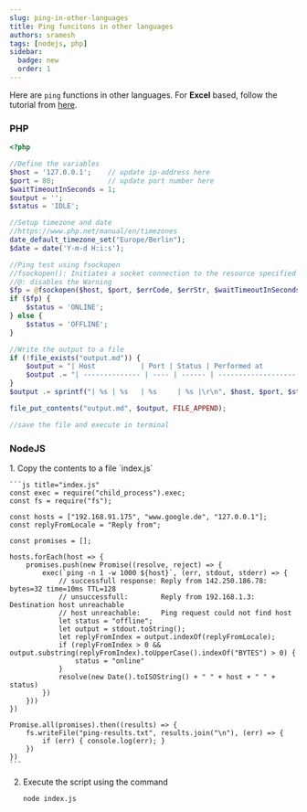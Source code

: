 ```yaml
---
slug: ping-in-other-languages
title: Ping funcitons in other languages
authors: sramesh
tags: [nodejs, php]
sidebar:
  badge: new
  order: 1
---
```


Here are `ping` functions in other languages. For **Excel** based, follow the tutorial from [here](/youtube/tutorial/building-a-ping-tester-tool-in-excel/01-basics/). 

### PHP

```php
<?php

//Define the variables
$host = '127.0.0.1';    // update ip-address here
$port = 80;             // update port number here
$waitTimeoutInSeconds = 1;
$output = '';
$status = 'IDLE';

//Setup timezone and date
//https://www.php.net/manual/en/timezones
date_default_timezone_set("Europe/Berlin");
$date = date('Y-m-d H:i:s');

//Ping test using fsockopen
//fsockopen(): Initiates a socket connection to the resource specified by hostname.
//@: disables the Warning
$fp = @fsockopen($host, $port, $errCode, $errStr, $waitTimeoutInSeconds);
if ($fp) {
    $status = 'ONLINE';
} else {
    $status = 'OFFLINE';
}

//Write the output to a file
if (!file_exists("output.md")) {
    $output = "| Host           | Port | Status | Performed at        |\r\n";
    $output .= "| -------------- | ---- | ------ | ------------------- |\r\n";
}
$output .= sprintf("| %s | %s   | %s     | %s |\r\n", $host, $port, $status, $date   );

file_put_contents("output.md", $output, FILE_APPEND);

//save the file and execute in terminal
```


### NodeJS

<Steps>
1. Copy the contents to a file `index.js`

    ```js title="index.js"
    const exec = require("child_process").exec;
    const fs = require("fs");

    const hosts = ["192.168.91.175", "www.google.de", "127.0.0.1"];
    const replyFromLocale = "Reply from";

    const promises = [];

    hosts.forEach(host => {
        promises.push(new Promise((resolve, reject) => {
            exec(`ping -n 1 -w 1000 ${host}`, (err, stdout, stderr) => {
                // successfull response: Reply from 142.250.186.78: bytes=32 time=10ms TTL=128
                // unsuccessfull:        Reply from 192.168.1.3: Destination host unreachable
                // host unreachable:     Ping request could not find host
                let status = "offline";
                let output = stdout.toString();
                let replyFromIndex = output.indexOf(replyFromLocale);
                if (replyFromIndex > 0 && output.substring(replyFromIndex).toUpperCase().indexOf("BYTES") > 0) {
                    status = "online"
                }
                resolve(new Date().toISOString() + " " + host + " " + status)
            })
        }))
    })

    Promise.all(promises).then((results) => {
        fs.writeFile("ping-results.txt", results.join("\n"), (err) => {
            if (err) { console.log(err); }
        })
    })
    ```

2. Execute the script using the command 
    ```sh frame="none"
    node index.js
    ```
</Steps>
